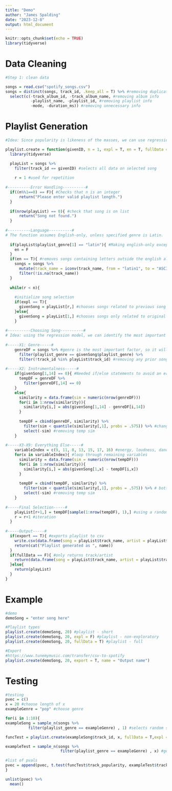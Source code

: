 ```yaml
---
title: "Demo"
author: "James Spalding"
date: "2023-12-8"
output: html_document
---
```


```r
knitr::opts_chunk$set(echo = TRUE)
library(tidyverse)
```

# Data Cleaning

```r
#Step 1: clean data

songs = read.csv("spotify_songs.csv") 
songs = distinct(songs, track_id, .keep_all = T) %>% #removing duplicate songs
  select(c(-track_album_id, -track_album_name, #removing album info
           -playlist_name, -playlist_id, #removing playlist info
           -mode, -duration_ms)) #removing unnecessary info
```

# Playlist Generation

```r
#Idea: Since popularity is likeness of the masses, we can use regression line to predict most "popular" song that relates to the original song.

playlist.create = function(givenID, n = 1, expl = T, en = T, fullData = F, export = F, name = "playlist"){ #Takes track_id as string and desired playlist length int n
  library(tidyverse)

  playList = songs %>%
    filter(track_id == givenID) #selects all data on selected song
    
    r = 1 #used for repetition
    
#----------Error Handling----------#  
  if((n%%1==0) == F){ #Checks that n is an integer
      return("Please enter valid playlist length.")
  }
  
  if(nrow(playList) == 0){ #check that song is on list
      return("Song not found.")
  }
  
#----------Language----------#   
# The function assumes English-only, unless specified genre is Latin.
  
  if(playList$playlist_genre[1] == "latin"){ #Making english-only exception for latin genre
    en = F
  }
  if(en == T){ #removes songs containing letters outside the english alphabet; isn't perfect, but better than none. 1300 songs removed
    songs = songs %>% 
      mutate(track_name = iconv(track_name, from = "latin1", to = "ASCII")) %>%
      filter(!is.na(track_name))
  }
  
  while(r < n){
    
    #initialize song selection
    if(expl == T){
      givenSong = playList[r,] #chooses songs related to previous song
    }else{
      givenSong = playList[1,] #chooses songs only related to original song
    }
    
#----------Choosing Song----------#  
# Idea: using the regression model, we can identify the most important factors. We can find the most similar of each category and use a random number generator on the most similar.
    
#-----X1: Genre-----#  
    genreDF = songs %>% #genre is the most important factor, so it will go first.
      filter(playlist_genre == givenSong$playlist_genre) %>%
      filter(!track_id %in% playList$track_id) #removing any prior song
    
#-----X2: Instrumentalness-----#
    if(givenSong[1,14] == 0){ #Needed if/else statements to avoid an error
      tempDF = genreDF %>%
        filter(genreDF[,14] == 0)
    }
    else{
      similarity = data.frame(sim = numeric(nrow(genreDF)))
      for(i in 1:nrow(similarity)){
        similarity[i,] = abs(givenSong[1,14] - genreDF[i,14])
      }
      
      tempDF = cbind(genreDF, similarity) %>% 
        filter(sim < quantile(similarity[,1], probs = .575)) %>% #changing takes bottom 57.5%
        select(-sim) #removing temp sim
    }
  
#-----X3-X9: Everything Else-----#  
    variableIndex = c(9, 11, 8, 13, 15, 17, 16) #energy, loudness, danceability, acousticness, liveness, tempo, valence
    for(x in variableIndex){ #loop through remaining variables
      similarity = data.frame(sim = numeric(nrow(tempDF))) 
      for(i in 1:nrow(similarity)){
        similarity[i,] = abs(givenSong[1,x] - tempDF[i,x])
      }
      
      tempDF = cbind(tempDF, similarity) %>% 
        filter(sim < quantile(similarity[,1], probs = .575)) %>% # bottom .575
        select(-sim) #removing temp sim
    }
    
#-----Final Selection-----#   
    playList[r+1,] = tempDF[sample(1:nrow(tempDF), 1),] #using a random number in order to obtain unique playlists.
    r = r+1 #iteration
  }
  
#-----Output-----#  
  if(export == T){ #exports playlist to csv
    write.csv(data.frame(song = playList$track_name, artist = playList$track_artist), paste0(name,".csv"), row.names = F)
    return(cat("Playlist generated as ", name))
  }
  if(fullData == F){ #only returns track/artist
    return(data.frame(song = playList$track_name, artist = playList$track_artist))
  }else{
    return(playList)
  }
}

```

# Example

```r
#demo
demoSong = "enter song here"

#Playlist types
playlist.create(demoSong, 20) #playlist - short
playlist.create(demoSong, 20, expl = F) #playlist - non-exploratory
playlist.create(demoSong, 20, fullData = T) #playlist - full

#Export
#https://www.tunemymusic.com/transfer/csv-to-spotify
playlist.create(demoSong, 20, export = T, name = "Output name") 
```

# Testing

```r
#testing
pvec = c()
x = 20 #choose length of x
exampleGenre = "pop" #choose genre

for(i in 1:10){
exampleSong = sample_n(songs %>%
          filter(playlist_genre == exampleGenre) , 1) #selects random song within genre

funcTest = playlist.create(exampleSong$track_id, x, fullData = T,expl = F) #generates a playlist of length x

exampleTest = sample_n(songs %>%
                        filter(playlist_genre == exampleGenre) , x) #generates a random list of length x

#list of pvals
pvec = append(pvec, t.test(funcTest$track_popularity, exampleTest$track_popularity)[3])
}

unlist(pvec) %>%
  mean()
```




